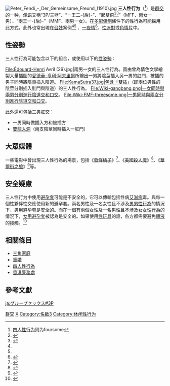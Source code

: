 {{Medical}}
{{Distinguish|三角關係|三角家庭}}
[[File:Peter_Fendi_-_Der_Gemeinsame_Freund_(1910).jpg|thumb]]
'''三人性行为'''（{{lang-en|threesome}}<ref>[[四人性行为|四人性行为]]则为foursome</ref>）是[[群交|群交]]的一种，[[性俚語|俚语]]又稱“3P/三劈”、“一王二-{后}-”、“起雙飛<ref name="400元起雙飛淫窟搗破">{{cite news| language =| author =| coauthors =| url =http://the-sun.on.cc/cnt/news/20090804/00407_029.htm| title =400元起雙飛淫窟搗破| work =| publisher =太陽報| pages =| date =| accessdate =| archive-date =2020-08-22| archive-url =https://web.archive.org/web/20200822215358/http://the-sun.on.cc/| dead-url =yes}}</ref><ref name="波股行情：起雙飛吸引賭客">{{cite news | language =  | author =  | coauthors =  | url = http://hk.apple.nextmedia.com/template/apple_sub/art_main.php?iss_id=20090430&sec_id=12187396&art_id=12699405 | title = 波股行情：起雙飛吸引賭客 | work =  | publisher = 蘋果日報 | pages =  | date =  | accessdate =  | archive-date = 2020-03-28 | archive-url = https://web.archive.org/web/20200328075700/https://hk.appledaily.com/hit | dead-url = no }}</ref>”（MFF、兩女一男）、“兩王一-{后}-”（MMF、兩男一女）。在[[多配偶制|多配偶制]]條件下的性行為可能採用此方式，此外也常出現在[[召妓|召妓]]案例<ref name="400元起雙飛淫窟搗破"/><ref name="波股行情：起雙飛吸引賭客"/> 、[[一夜情|一夜情]]<ref>{{cite news | language =  | author =  | coauthors =  | url = https://www.nownews.com/news/20090403/931231 | title = 高中生3P一夜情！兩女都懷孕盼送養 | work =  | publisher = nownews.com | pages =  | date = 2009年4月3日 | accessdate =  | archive-date = 2018年1月1日 | archive-url = https://web.archive.org/web/20180101194320/https://www.nownews.com/news/20090403/931231 | dead-url = no }}</ref>、[[性派對|性派對]]或[[色情片|色情片]]中。

== 性姿勢 ==
三人性行為可能包含以下的組合，或使用以下的[[性姿勢|性姿勢]]：
<gallery class="center">
File:Édouard-Henri Avril (29).jpg|兩男一女的三人性行為。圖由曾為情色文學繪製大量插圖的[[愛德華-亨利·阿夫里爾|愛德華-亨利·阿夫里爾]]所繪出一男將陰莖插入另一男的肛門，被插的男子同時將陰莖插入陰道。
File:KamaSutra37.jpg|包含「雙插」（即兩位男性的陰莖分別插入肛門與陰道）的三人性行為。
File:Wiki-gangbang.png|一女同時與兩男分別進行陰道交和口交。
File:Wiki-FMF-threesome.png|一男同時與兩女分別進行陰道交和口交。
</gallery>
此外還可包括三男肛交：
*一男同時做插入方和被插方
*[[雙龍入洞|雙龍入洞]]（兩支陰莖同時插入一肛門）

== 大眾媒體 ==
一些電影中曾出現三人性行為的場景，包括《[[發條橘子_(電影)|發條橘子]]》<ref>{{cite video |title=A Clockwork Orange threesome scene |url=https://www.youtube.com/watch?v=kLoVSAcz7M8 |accessdate=2015-10-24 |deadurl=yes |archiveurl=https://web.archive.org/web/20151026151733/https://www.youtube.com/watch?v=kLoVSAcz7M8 |archivedate=2015-10-26 |df= }}</ref>、《[[美色殺人狂|美國殺人魔]]》<ref>{{cite video|title=American Psycho threesome scene|url=https://www.youtube.com/watch?v=eWNHfw9W5aQ|accessdate=2015-10-24|archive-date=2016-03-25|archive-url=https://web.archive.org/web/20160325224305/https://www.youtube.com/watch?v=eWNHfw9W5aQ|dead-url=no}}</ref>、《[[華爾街之狼|華爾街之狼]]》<ref>{{cite web|last1=Stern|first1=Marlow|title=The 21 Craziest Moments in ‘The Wolf of Wall Street’: Cocaine-Fueled Orgies and More|url=http://www.thedailybeast.com/articles/2013/12/17/the-21-craziest-moments-in-the-wolf-of-wall-street-cocaine-fueled-orgies-and-more.html|publisher=[[The_Daily_Beast|The Daily Beast]]|date=27 December 2012|accessdate=2018-06-12|archive-date=2017-05-25|archive-url=https://web.archive.org/web/20170525070320/http://www.thedailybeast.com/articles/2013/12/17/the-21-craziest-moments-in-the-wolf-of-wall-street-cocaine-fueled-orgies-and-more.html|dead-url=no}}</ref>等。

== 安全疑慮 ==
三人性行为中使用[[避孕套|避孕套]]可能是不安全的，它可以傳輸包括性病[[艾滋病|艾滋病]]毒。與每一個性夥伴性交應使用新的避孕套。兩名男性及一名女性且不涉及[[男男性行為|男男性行為]]的情況下，男用避孕套是安全的。而在一個有兩個女性及一名男性且不涉及[[女女性行為|女女性行為]]的情況下，[[女用避孕套|女用避孕套]]被認為是安全的。如果使用[[性玩具|性玩具]]的話，各方都需要避免[[體液|體液]]的接觸。<ref>{{cite web | language = en | publisher = straight.com | title = What is the proper condom etiquette for threesomes? | url = http://www.straight.com/article-236564/what-proper-condom-etiquette-threesomes | author = Dan Savage | date = 2009年6月25日 | accessdate =  | archive-date = 2012年1月9日 | archive-url = https://web.archive.org/web/20120109095010/http://www.straight.com/article-236564/what-proper-condom-etiquette-threesomes | dead-url = no }}</ref>

== 相關條目 ==
*[[三角家庭|三角家庭]]
*[[重婚|重婚]]
*[[四人性行為|四人性行為]]
*[[香港警務處|香港警務處]]

{{Commonscat|Threesome}}

==參考文獻==
{{reflist|2}}

[[Category:群交|]]
[[Category:色情|X]]
[[Category:名数3|Category:名数3]]
[[Category:休闲性行为|Category:休闲性行为]]

[[ja:グループセックス#3P|ja:グループセックス#3P]]